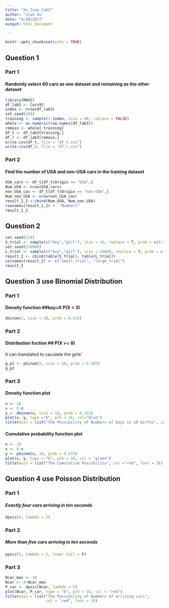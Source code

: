 ```yaml
---
title: "Xu_Jian_lab3"
author: "Jian Xu"
date: "9/28/2017"
output: html_document

---
```


```r
knitr::opts_chunk$set(echo = TRUE)
```
## Question 1
### Part 1 
#### Randomly select 40 cars as one dataset and remaining as the other dataset
```r
library(MASS)
df_lab3 <- Cars93
index <- nrow(df_lab3)
set.seed(100)
training <- sample(1:index, size = 40, replace = FALSE)
whole <- as.numeric(row.names(df_lab3)) 
remain <- whole[-training]
df_t <- df_lab3[training,]
df_r <- df_lab3[remain,]
write.csv(df_t, file = "df_t.csv")
write.csv(df_r, file = "df_r.csv")
```
### Part 2
#### Find the number of USA and non-USA cars in the training dataset
```r
USA_cars <- df_t[df_t$Origin == "USA",]
Num_USA <- nrow(USA_cars)
non_USA_cas <- df_t[df_t$Origin == "non-USA",]
Num_non_USA <- nrow(non_USA_cas)
result_1_2 <-cbind(Num_USA, Num_non_USA)
rownames(result_1_2) <- "Numbers"
result_1_2
```
## Question 2
```r
set.seed(210)
S_trial <- sample(c("boy","girl"), size = 10, replace = T, prob = c(0.515, 0.485))
set.seed(210000)
L_trial <- sample(c("boy","girl"), size = 10000, replace = T, prob = c(0.515, 0.485))
result_2 <- cbind(table(S_trial), table(L_trial))
colnames(result_2) <- c("small_trial", "large_trial")
result_2
```

## Question 3 use Binomial Distribution
### Part 1 
#### Density function ##boy=X  P(X = 3)
```r
dbinom(3, size = 10, prob = 0.515)
```
### Part 2
#### Distribution fuction ## P(X >= 8) 
It can translated to caculate the girls'
```r
g_p2 <- pbinom(2, size = 10, prob = 0.485)
g_p2
```
### Part 3
#### Density function plot
```r
n <- 10
x <- 0:n
y <- dbinom(x, size = 10, prob = 0.515)
plot(x, y, type ="b", pch = 16, col="blue")
title(main = list("The Possibility of Numbers of boys in 10 births", col = "red", font = 3))
```
#### Cumulative probability function plot
```r
n <- 10
x <- 0:n
y <- pbinom(x, 10, prob = 0.515)
plot(x, y, type = "b", pch = 16, col = "green")
title(main = list("The Cumulative Possibility", col ="red", font = 3))
```

## Question 4 use Poisson Distribution
### Part 1
##### Exactly four cars arriving in ten seconds
```r
dpois(4, lambda = 5)
```
### Part 2 
##### More than five cars arriving in ten seconds
```r
ppois(5, lambda = 5, lower.tail = F)
```
### Part 3
```r
Ncar_max <- 20
Ncar <- 0:Ncar_max
P_car <- dpois(Ncar, lambda = 5)
plot(Ncar, P_car, type = "b", pch = 16, col = "red")
title(main = list("The Possibility of Numbers of arriving cars", 
                  col = "red", font = 3))
```



